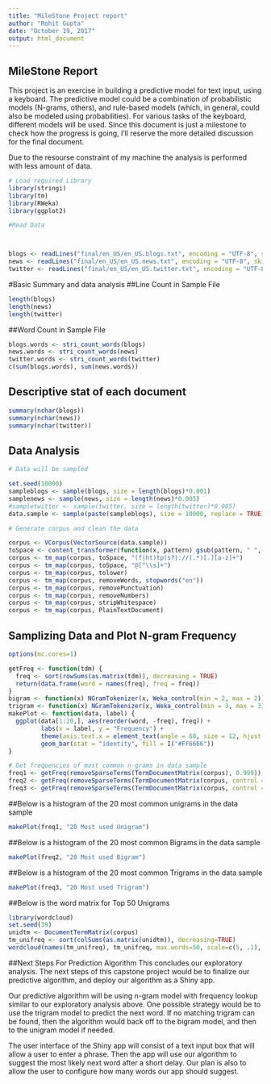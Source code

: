 ---
title: "MileStone Project report"
author: "Rohit Gupta"
date: "October 19, 2017"
output: html_document
---

## MileStone Report
This project is an exercise in building a predictive model for text input, using a keyboard. The predictive model could be a combination of probabilistic models (N-grams, others), and rule-based models (which, in general, could also be modeled using probabilities). For various tasks of the keyboard, different models will be used. Since this document is just a milestone to check how the progress is going, I'll reserve the more detailed discussion for the final document.

Due to the resourse constraint of my machine the analysis is performed with less amount of data.

```{r echo = FALSE}
# Load required Library
library(stringi)
library(tm)
library(RWeka)
library(ggplot2)

#Read Data



blogs <- readLines("final/en_US/en_US.blogs.txt", encoding = "UTF-8", skipNul = TRUE,n=100000)
news <- readLines("final/en_US/en_US.news.txt", encoding = "UTF-8", skipNul = TRUE,n=100000)
twitter <- readLines("final/en_US/en_US.twitter.txt", encoding = "UTF-8", skipNul = TRUE,n=100000)

```

#Basic Summary and data analysis
##Line Count in Sample File
```{r }
length(blogs)
length(news)
length(twitter)
```

##Word Count in Sample File
```{r }
blogs.words <- stri_count_words(blogs)
news.words <- stri_count_words(news)
twitter.words <- stri_count_words(twitter)
c(sum(blogs.words), sum(news.words))
```

## Descriptive stat of each document
```{r }
summary(nchar(blogs))
summary(nchar(news))
summary(nchar(twitter))
```

## Data Analysis
```{r }
# Data will be sampled

set.seed(10000)
sampleblogs <- sample(blogs, size = length(blogs)*0.001)
samplenews <- sample(news, size = length(news)*0.005)
#sampletwitter <- sample(twitter, size = length(twitter)*0.005)
data.sample <- sample(paste(sampleblogs), size = 10000, replace = TRUE)

# Generate corpus and clean the data

corpus <- VCorpus(VectorSource(data.sample))
toSpace <- content_transformer(function(x, pattern) gsub(pattern, " ", x))
corpus <- tm_map(corpus, toSpace, "(f|ht)tp(s?)://(.*)[.][a-z]+")
corpus <- tm_map(corpus, toSpace, "@[^\\s]+")
corpus <- tm_map(corpus, tolower)
corpus <- tm_map(corpus, removeWords, stopwords("en"))
corpus <- tm_map(corpus, removePunctuation)
corpus <- tm_map(corpus, removeNumbers)
corpus <- tm_map(corpus, stripWhitespace)
corpus <- tm_map(corpus, PlainTextDocument)
```

## Samplizing Data and Plot N-gram Frequency

```{r }
options(mc.cores=1)

getFreq <- function(tdm) {
  freq <- sort(rowSums(as.matrix(tdm)), decreasing = TRUE)
  return(data.frame(word = names(freq), freq = freq))
}
bigram <- function(x) NGramTokenizer(x, Weka_control(min = 2, max = 2))
trigram <- function(x) NGramTokenizer(x, Weka_control(min = 3, max = 3))
makePlot <- function(data, label) {
  ggplot(data[1:20,], aes(reorder(word, -freq), freq)) +
         labs(x = label, y = "Frequency") +
         theme(axis.text.x = element_text(angle = 60, size = 12, hjust = 1)) +
         geom_bar(stat = "identity", fill = I("#FF6666"))
}

# Get frequencies of most common n-grams in data sample
freq1 <- getFreq(removeSparseTerms(TermDocumentMatrix(corpus), 0.999))
freq2 <- getFreq(removeSparseTerms(TermDocumentMatrix(corpus, control = list(tokenize = bigram)), 0.999))
freq3 <- getFreq(removeSparseTerms(TermDocumentMatrix(corpus, control = list(tokenize = trigram)), 0.9999))

```
##Below is a histogram of the 20 most common unigrams in the data sample
```{r }
makePlot(freq1, "20 Most used Unigram")
```
##Below is a histogram of the 20 most common Bigrams in the data sample
```{r }
makePlot(freq2, "20 Most used Bigram")
```
##Below is a histogram of the 20 most common Trigrams in the data sample
```{r }
makePlot(freq3, "20 Most used Trigram")
```

##Below is the word matrix for Top 50 Unigrams
```{r }
library(wordcloud)
set.seed(39)
unidtm <- DocumentTermMatrix(corpus)
tm_unifreq <- sort(colSums(as.matrix(unidtm)), decreasing=TRUE)
wordcloud(names(tm_unifreq), tm_unifreq, max.words=50, scale=c(5, .1), colors=brewer.pal(6, "Dark2"))
```

##Next Steps For Prediction Algorithm
This concludes our exploratory analysis. The next steps of this capstone project would be to finalize our predictive algorithm, and deploy our algorithm as a Shiny app.

Our predictive algorithm will be using n-gram model with frequency lookup similar to our exploratory analysis above. One possible strategy would be to use the trigram model to predict the next word. If no matching trigram can be found, then the algorithm would back off to the bigram model, and then to the unigram model if needed.

The user interface of the Shiny app will consist of a text input box that will allow a user to enter a phrase. Then the app will use our algorithm to suggest the most likely next word after a short delay. Our plan is also to allow the user to configure how many words our app should suggest.

